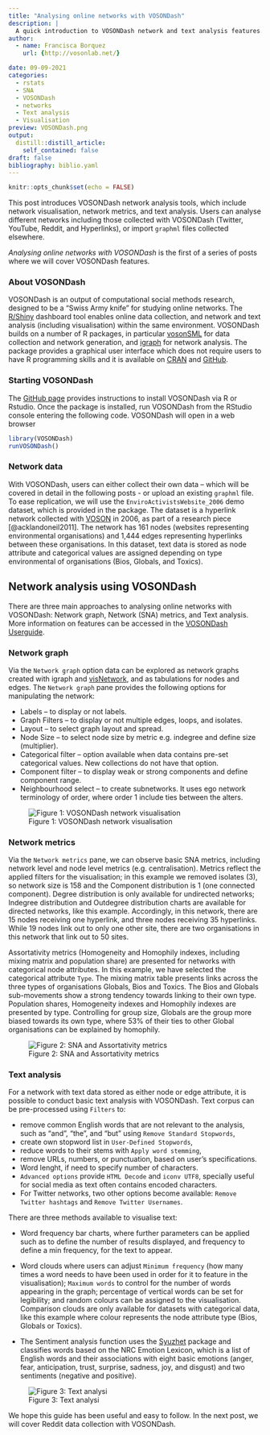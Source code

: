 ```yaml
---
title: "Analysing online networks with VOSONDash"
description: |
  A quick introduction to VOSONDash network and text analysis features.
author:
  - name: Francisca Borquez
    url: {http://vosonlab.net/}

date: 09-09-2021
categories:
  - rstats
  - SNA  
  - VOSONDash
  - networks
  - Text analysis
  - Visualisation
preview: VOSONDash.png
output:
  distill::distill_article:
    self_contained: false
draft: false
bibliography: biblio.yaml
---
```


```r
knitr::opts_chunk$set(echo = FALSE)
```

This post introduces VOSONDash network analysis tools, which include network visualisation, network metrics, and text analysis. Users can analyse different networks including those collected with VOSONDash (Twitter, YouTube, Reddit, and Hyperlinks), or import `graphml` files collected elsewhere. 

*Analysing online networks with VOSONDash* is the first of a series of posts where we will cover VOSONDash features. 

### About VOSONDash

VOSONDash is an output of computational social methods research, designed to be a "Swiss Army knife" for studying online networks. The [R/Shiny](https://shiny.rstudio.com/) dashboard tool enables online data collection, and network and text analysis (including visualisation) within the same environment. VOSONDash builds on a number of R packages, in particular [vosonSML](http://vosonlab.net/SocialMediaLab) for data collection and network generation, and [igraph](https://igraph.org/) for network analysis. The package provides a graphical user interface which does not require users to have R programming skills and it is available on [CRAN](https://CRAN.R-project.org/package=VOSONDash) and [GitHub](https://github.com/vosonlab/VOSONDash).

### Starting VOSONDash

The [GitHub page](https://github.com/vosonlab/VOSONDash) provides instructions to install VOSONDash via R or Rstudio. Once the package is installed, run VOSONDash from the RStudio console entering the following code. VOSONDash will open in a web browser

```r
library(VOSONDash)
runVOSONDash()
```




### Network data

With VOSONDash, users can either collect their own data -- which will be covered in detail in the following posts - or upload an existing `graphml` file. To ease replication, we will use the `EnviroActivistsWebsite_2006` demo dataset, which is provided in the package. The dataset is a hyperlink network collected with [VOSON](http://vosonlab.net/VOSON) in 2006, as part of a research piece [@acklandoneil2011]. The network has 161 nodes (websites representing environmental organisations) and 1,444 edges representing hyperlinks between these organisations. In this dataset, text data is stored as node attribute and categorical values are assigned depending on type environmental of organisations (Bios, Globals, and Toxics). 

## Network analysis using VOSONDash

There are three main approaches to analysing online networks with VOSONDash: Network graph, Network (SNA) metrics, and Text analysis. More information on features can be accessed in the [VOSONDash Userguide](https://vosonlab.github.io/VOSONDashDocs/).

### Network graph
 
Via the `Network graph` option data can be explored as network graphs created with igraph and [visNetwork](https://github.com/datastorm-open/visNetwork), and as tabulations for nodes and edges. The `Network graph` pane provides the following options for manipulating the network:

- Labels -- to display or not labels.
- Graph Filters -- to display or not multiple edges, loops, and isolates.
- Layout -- to select graph layout and spread.
- Node Size -- to select node size by metric e.g. indegree and define size (multiplier).
- Categorical filter -- option available when data contains pre-set categorical values. New collections do not have that option.
- Component filter -- to display weak or strong components and define component range. 
- Neighbourhood select -- to create subnetworks. It uses ego network terminology of order, where order 1 include ties between the alters. 


![Figure 1: VOSONDash network visualisation](networkviz.gif)

### Network metrics

Via the `Network metrics` pane, we can observe basic SNA metrics, including network level and node level metrics (e.g. centralisation). Metrics reflect the applied filters for the visualisation; in this example we removed isolates (3), so network size is 158 and the Component distribution is 1 (one connected component). Degree distribution is only available for undirected networks; Indegree distribution and Outdegree distribution charts are available for directed networks, like this example. Accordingly, in this network, there are 15 nodes receiving one hyperlink, and three nodes receiving 35 hyperlinks. While 19 nodes link out to only one other site, there are two organisations in this network that link out to 50 sites.

Assortativity metrics (Homogeneity and Homophily indexes, including mixing matrix and population share) are presented for networks with categorical node attributes. In this example, we have selected the categorical attribute `Type`. The mixing matrix table presents links across the three types of organisations Globals, Bios and Toxics. The Bios and Globals sub-movements show a strong tendency towards linking to their own type. Population shares, Homogeneity indexes and Homophily indexes are presented by type. Controlling for group size, Globals are the group more biased towards its own type, where 53% of their ties to other Global organisations can be explained by homophily.

![Figure 2: SNA and Assortativity metrics](SNAmetrics.gif)


### Text analysis

For a network with text data stored as either node or edge attribute, it is possible to conduct basic text analysis with VOSONDash. Text corpus can be pre-processed using `Filters` to:

- remove common English words that are not relevant to the analysis, such as “and”, “the”, and “but” using `Remove Standard Stopwords`,
- create own stopword list in `User-Defined Stopwords`, 
- reduce words to their stems with `Apply word stemming`, 
- remove URLs, numbers, or punctuation, based on user's specifications.
- Word lenght, if need to specify number of characters.
- `Advanced options` provide `HTML Decode` and `iconv UTF8`, specially useful for social media as text often contains encoded characters.
- For Twitter networks, two other options become available: `Remove Twitter hashtags` and `Remove Twitter Usernames`.

There are three methods available to visualise text: 

- Word frequency bar charts, where further parameters can be applied such as to define the number of results displayed, and frequency to define a min frequency, for the text to appear.
 
- Word clouds  where users can adjust `Minimum frequency` (how many times a word needs to have been used in order for it to feature in the visualisation); `Maximum words` to control for the number of words appearing in the graph; percentage of vertical words can be set for legibility; and random colours can be assigned to the visualisation. Comparison clouds are only available for datasets with categorical data, like this example where colour represents the  node attribute type (Bios, Globals or Toxics).

- The Sentiment analysis function uses the [Syuzhet](https://cran.r-project.org/web/packages/syuzhet/vignettes/syuzhet-vignette.html) package and classifies words based on the NRC Emotion Lexicon, which is a list of English words and their associations with eight basic emotions (anger, fear, anticipation, trust, surprise, sadness, joy, and disgust) and two sentiments (negative and positive).


![Figure 3: Text analysi](textanalysis.gif)


We hope this guide has been useful and easy to follow. In the next post, we will cover Reddit data collection with VOSONDash.



